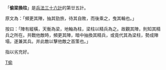 {{unreferenced|time=2017-09-15T19:06:46+00:00}}
「'''偷梁換柱'''」是[[兵法|兵法]][[三十六計|三十六計]]的第廿五計。

原文為：「頻更其陣，抽其勁旅，待其自敗，而後乘之，曳其輪也。」

按曰：「陣有縱橫，天衡為梁，地軸為柱，梁柱以精兵為之。故觀其陣，則知其精兵之所在。共戰他敵時，頻更其陣，暗中抽換其精兵，或竟代其為梁柱，勢成陣塌，遂兼其兵。并此敵以擊他敵之首策也。」

{{三十六計}}

[[Category:成语|T偷]]
指以劣充好。
